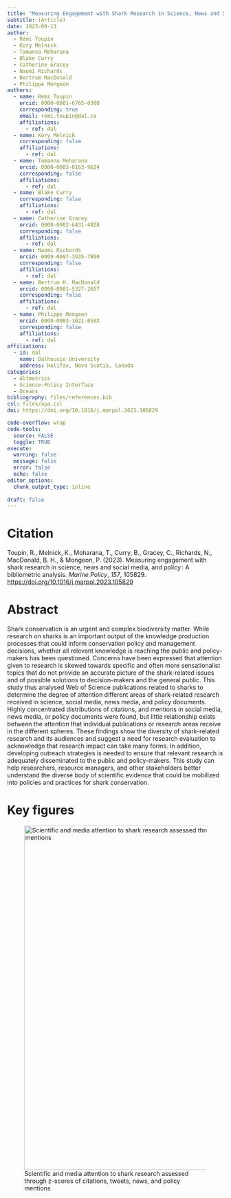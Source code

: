 ```yaml
---
title: "Measuring Engagement with Shark Research in Science, News and Social media, and Policy: A Bibliometric Analysis"
subtitle: (Article)
date: 2023-09-13
author:
  - Rémi Toupin
  - Kory Melnick
  - Tamanna Moharana
  - Blake Curry
  - Catherine Gracey
  - Naomi Richards
  - Bertrum MacDonald
  - Philippe Mongeon
authors:
  - name: Rémi Toupin 
    orcid: 0000-0001-6765-0380
    corresponding: true
    email: remi.toupin@dal.ca
    affiliations: 
      - ref: dal
  - name: Kory Melnick
    corresponding: false
    affiliations:
      - ref: dal
  - name: Tamanna Moharana
    orcid: 0000-0003-0163-9634
    corresponding: false
    affiliations:
      - ref: dal
  - name: Blake Curry
    corresponding: false
    affiliations:
      - ref: dal
  - name: Catherine Gracey
    orcid: 0000-0002-6431-4928
    corresponding: false
    affiliations:
      - ref: dal
  - name: Naomi Richards
    orcid: 0009-0007-3935-7890
    corresponding: false
    affiliations:
      - ref: dal
  - name: Bertrum H. MacDonald
    orcid: 0000-0001-5327-2657
    corresponding: false
    affiliations:
      - ref: dal
  - name: Philippe Mongeon
    orcid: 0000-0003-1021-059X
    corresponding: false
    affiliations:
      - ref: dal
affiliations:
  - id: dal
    name: Dalhousie University
    address: Halifax, Nova Scotia, Canada
categories: 
  - Altmetrics
  - Science-Policy Interface
  - Oceans
bibliography: files/references.bib
csl: files/apa.csl
doi: https://doi.org/10.1016/j.marpol.2023.105829

code-overflow: wrap
code-tools: 
  source: FALSE
  toggle: TRUE
execute:
  warning: false
  message: false
  error: false
  echo: false
editor_options: 
  chunk_output_type: inline
  
draft: false
---
```


# Citation

Toupin, R., Melnick, K., Moharana, T., Curry, B., Gracey, C., Richards, N., MacDonald, B. H., & Mongeon, P. (2023). Measuring engagement with shark research in science, news and social media, and policy : A bibliometric analysis. *Marine Policy*, *157*, 105829. <https://doi.org/10.1016/j.marpol.2023.105829>

# Abstract

Shark conservation is an urgent and complex biodiversity matter. While research on sharks is an important output of the knowledge production processes that could inform conservation policy and management decisions, whether all relevant knowledge is reaching the public and policy-makers has been questioned. Concerns have been expressed that attention given to research is skewed towards specific and often more sensationalist topics that do not provide an accurate picture of the shark-related issues and of possible solutions to decision-makers and the general public. This study thus analysed Web of Science publications related to sharks to determine the degree of attention different areas of shark-related research received in science, social media, news media, and policy documents. Highly concentrated distributions of citations, and mentions in social media, news media, or policy documents were found, but little relationship exists between the attention that individual publications or research areas receive in the different spheres. These findings show the diversity of shark-related research and its audiences and suggest a need for research evaluation to acknowledge that research impact can take many forms. In addition, developing outreach strategies is needed to ensure that relevant research is adequately disseminated to the public and policy-makers. This study can help researchers, resource managers, and other stakeholders better understand the diverse body of scientific evidence that could be mobilized into policies and practices for shark conservation.

# Key figures

![Scientific and media attention to shark research assessed through z-scores of citations, tweets, news, and policy mentions](images/clipboard-3530290680.png){fig-align="center" width="800"}

